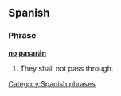 ==Spanish==

===Phrase===
'''[[no]] [[pasarán]]'''

# They shall not pass through.
[[Category:Spanish phrases]]